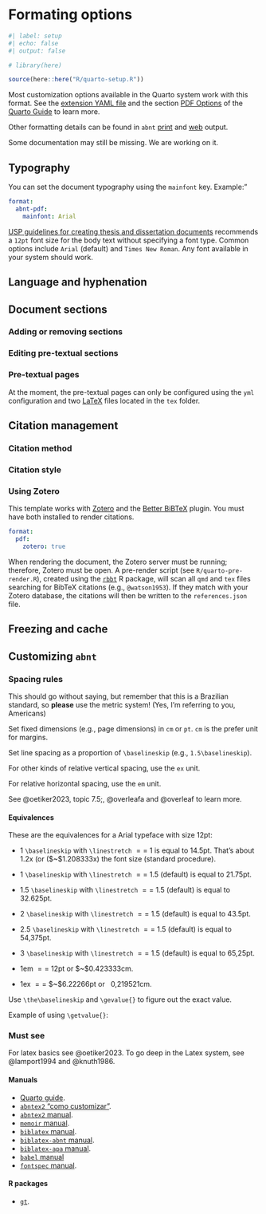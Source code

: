 <!-- %:::% .common h1 begin %:::% -->
# Formating options
<!-- %:::% .common h1 end %:::% -->

```r
#| label: setup
#| echo: false
#| output: false

# library(here)

source(here::here("R/quarto-setup.R"))
```

<!-- See <https://github.com/quarto-journals/elsevier>. -->
<!-- See <https://quarto.org/docs/extensions/formats.html>. -->

Most customization options available in the Quarto system work with this format. See the [extension YAML file](https://github.com/danielvartan/abnt/blob/main/_extensions/abnt/_extension.yml) and the section [PDF Options](https://quarto.org/docs/reference/formats/pdf.html) of the [Quarto Guide](https://quarto.org/docs/guide/) to learn more.

Other formatting details can be found in `abnt` [print](https://danielvartan.github.io/abnt/index.pdf) and [web](https://danielvartan.github.io/abnt/) output.

Some documentation may still be missing. We are working on it.

## Typography

You can set the document typography using the `mainfont` key. Example:"

``` yaml
format:
  abnt-pdf:
    mainfont: Arial
```
[USP guidelines for creating thesis and dissertation documents](https://teses.usp.br/index.php?option=com_content&view=article&id=52&Itemid=67&lang=en) recommends a `12pt` font size for the body text without specifying a font type.  Common options include `Arial` (default) and `Times New Roman`. Any font available in your system should work.

## Language and hyphenation

## Document sections

### Adding or removing sections

### Editing pre-textual sections

### Pre-textual pages

At the moment, the pre-textual pages can only be configured using the `yml` configuration and two [LaTeX](https://www.latex-project.org/) files located in the `tex` folder.

## Citation management

### Citation method

### Citation style

### Using Zotero

This template works with [Zotero](https://www.zotero.org/) and the [Better BiBTeX](https://github.com/retorquere/zotero-better-bibtex) plugin. You must have both installed to render citations.

```yml
format:
  pdf:
    zotero: true
```

When rendering the document, the Zotero server must be running; therefore, Zotero must be open. A pre-render script (see `R/quarto-pre-render.R`), created using the [`rbbt`](https://github.com/paleolimbot/rbbt) R package, will scan all `qmd` and `tex` files searching for BibTeX citations (e.g., `@watson1953`). If they match with your Zotero database, the citations will then be written to the `references.json` file.

## Freezing and cache

## Customizing `abnt`

### Spacing rules

::: {.callout-warning}
This should go without saying, but remember that this is a Brazilian standard, so __please__ use the metric system! (Yes, I'm referring to you, Americans)
:::

Set fixed dimensions (e.g., page dimensions) in `cm` or `pt`. `cm` is the prefer unit for margins.

Set line spacing as a proportion of `\baselineskip` (e.g., `1.5\baselineskip`).

For other kinds of relative vertical spacing, use the `ex` unit.

For relative horizontal spacing, use the `em` unit.

See @oetiker2023, topic 7.5;, @overleafa and @overleaf to learn more.

#### Equivalences

These are the equivalences for a Arial typeface with size 12pt:

* 1 `\baselineskip` with `\linestretch` $==$ 1 is equal to 14.5pt. That's about 1.2x (or ($~$1.208333x) the font size (standard procedure).

* 1 `\baselineskip` with `\linestretch` $==$ 1.5 (default) is equal to 21.75pt.
* 1.5 `\baselineskip` with `\linestretch` $==$ 1.5 (default) is equal to 32.625pt.
* 2 `\baselineskip` with `\linestretch` $==$ 1.5 (default) is equal to 43.5pt.
* 2.5 `\baselineskip` with `\linestretch` $==$ 1.5 (default) is equal to 54,375pt.
* 3 `\baselineskip` with `\linestretch` $==$ 1.5 (default) is equal to 65,25pt.

* 1em $==$ 12pt or $~$0.423333cm.
* 1ex $==$ $~$6.22266pt or $~$ 0,219521cm.

Use `\the\baselineskip` and `\gevalue{}` to figure out the exact value.

Example of using `\getvalue{}`:

```{=latex}
\begingroup
\setlength{\parskip}{1em}
\getlength{\parskip}
\endgroup
```

### Must see

For latex basics see @oetiker2023. To go deep in the Latex system, see @lamport1994 and @knuth1986.

#### Manuals

* [Quarto guide](https://quarto.org/docs/guide/).
* [`abntex2` "como customizar"](https://github.com/abntex/abntex2/wiki/ComoCustomizar).
* [`abntex2` manual](https://www.ctan.org/pkg/abntex2).
* [`memoir` manual](https://www.ctan.org/pkg/memoir).
* [`biblatex` manual](https://www.ctan.org/pkg/biblatex).
* [`biblatex-abnt` manual](https://www.ctan.org/pkg/biblatex-abnt).
* [`biblatex-apa` manual](https://www.ctan.org/pkg/biblatex-apa).
* [`babel` manual](https://ctan.org/pkg/babel)
* [`fontspec` manual](https://ctan.org/pkg/fontspec).

#### R packages

* [`gt`](https://gt.rstudio.com).
